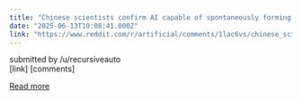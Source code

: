 ```yaml
---
title: "Chinese scientists confirm AI capable of spontaneously forming human-level cognition"
date: "2025-06-13T10:08:41.000Z"
link: "https://www.reddit.com/r/artificial/comments/1lac6vs/chinese_scientists_confirm_ai_capable_of/"
---
```


submitted by    /u/recursiveauto  
 [link]   [comments]

[Read more](https://www.reddit.com/r/artificial/comments/1lac6vs/chinese_scientists_confirm_ai_capable_of/)
